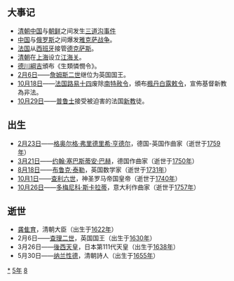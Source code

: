 {{yearTOC|1685|清'''[[康熙_(年号)|康熙]]二十四年'''；越南'''[[正和_(越南)|正和]]六年'''；日本'''[[貞享|貞享]]二年'''}}
== 大事记 ==
* [[清朝|清朝]][[中国|中国]]与[[朝鲜王朝|朝鲜]]之间发生[[三道沟事件|三道沟事件]]
* [[中国|中国]]与[[俄罗斯|俄罗斯]]之间爆发[[雅克萨战役|雅克萨战争]]。
* [[法国|法国]]从[[西班牙|西班牙]]接管[[得克萨斯州|德克萨斯]]。
* [[清朝|清朝]]在[[上海市|上海]]设立[[江海关|江海关]]。
* [[德川綱吉|德川綱吉]]頒布《生類憐憫令》。
* [[2月6日|2月6日]]——[[詹姆斯二世|詹姆斯二世]]继位为英国国王。
* [[10月18日|10月18日]]——[[法国|法国]][[路易十四|路易十四]]废除[[南特赦令|南特赦令]]，頒布[[楓丹白露敕令|楓丹白露敕令]]，宣佈基督新教為非法。
* [[10月29日|10月29日]]——[[普魯士|普鲁士]]接受被迫害的法国[[新教|新教]]徒。

== 出生 ==
* [[2月23日|2月23日]]——[[格奥尔格·弗里德里希·亨德尔|格奥尔格·弗里德里希·亨德尔]]，德国-英国作曲家（逝世于[[1759年|1759年]]）
* [[3月21日|3月21日]]——[[约翰·塞巴斯蒂安·巴赫|约翰·塞巴斯蒂安·巴赫]]，德国作曲家（逝世于[[1750年|1750年]]）
* [[8月18日|8月18日]]——[[布鲁克·泰勒|布鲁克·泰勒]]，英国数学家（逝世于[[1731年|1731年]]）
* [[10月1日|10月1日]]——[[查理六世_(神圣罗马帝国)|查利六世]]，神圣罗马帝国皇帝（逝世于[[1740年|1740年]]）
* [[10月26日|10月26日]]——[[多梅尼科·斯卡拉蒂|多梅尼科·斯卡拉蒂]]，意大利作曲家（逝世于[[1757年|1757年]]）

== 逝世 ==
{{Wikisource year mention}}
* [[龚隹育|龚隹育]]，清朝大臣（出生于[[1622年|1622年]]）
* 2月6日——[[查理二世_(英国)|查理二世]]，英国国王（出生于[[1630年|1630年]]）
* 3月26日——[[後西天皇|後西天皇]]，日本第111代天皇（出生于[[1638年|1638年]]）
* 5月30日——[[纳兰性德|纳兰性德]]，清朝詩人（出生于[[1655年|1655年]]）

[[Category:1685年|*]]
[[Category:1680年代|5年]]
[[Category:17世纪各年|8]]